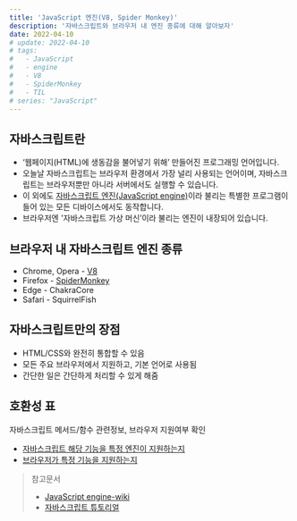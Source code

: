 ```yaml
---
title: 'JavaScript 엔진(V8, Spider Monkey)'
description: '자바스크립트와 브라우저 내 엔진 종류에 대해 알아보자'
date: 2022-04-10
# update: 2022-04-10
# tags:
#   - JavaScript
#   - engine
#   - V8
#   - SpiderMonkey
#   - TIL
# series: "JavaScript"
---
```


## 자바스크립트란

- ‘웹페이지(HTML)에 생동감을 불어넣기 위해’ 만들어진 프로그래밍 언어입니다.
- 오늘날 자바스크립트는 브라우저 환경에서 가장 널리 사용되는 언어이며, 자바스크립트는 브라우저뿐만 아니라 서버에서도 실행할 수 있습니다.
- 이 외에도 [자바스크립트 엔진(JavaScript engine)](https://en.wikipedia.org/wiki/JavaScript_engine)이라 불리는 특별한 프로그램이 들어 있는 모든 디바이스에서도 동작합니다.
- 브라우저엔 '자바스크립트 가상 머신’이라 불리는 엔진이 내장되어 있습니다.

## 브라우저 내 자바스크립트 엔진 종류

- Chrome, Opera - [V8](<https://en.wikipedia.org/wiki/V8_(JavaScript_engine)>)
- Firefox - [SpiderMonkey](https://en.wikipedia.org/wiki/SpiderMonkey)
- Edge - ChakraCore
- Safari - SquirrelFish

## 자바스크립트만의 장점

- HTML/CSS와 완전히 통합할 수 있음
- 모든 주요 브라우저에서 지원하고, 기본 언어로 사용됨
- 간단한 일은 간단하게 처리할 수 있게 해줌

## 호환성 표

자바스크립트 메서드/함수 관련정보, 브라우저 지원여부 확인

- [자바스크립트 해당 기능을 특정 엔진이 지원하는지](https://kangax.github.io/compat-table/es6/)
- [브라우저가 특정 기능을 지원하는지](https://caniuse.com/)

> 참고문서
>
> - [JavaScript engine-wiki](https://en.wikipedia.org/wiki/JavaScript_engine)
> - [자바스크립트 튜토리얼](https://ko.javascript.info/intro)
